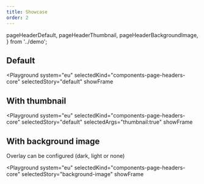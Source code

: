 ```yaml
---
title: Showcase
order: 2
---
```



  pageHeaderDefault,
  pageHeaderThumbnail,
  pageHeaderBackgroundImage,
} from '../demo';

## Default

<Playground
  system="eu"
  selectedKind="components-page-headers-core"
  selectedStory="default"
  showFrame
>
  <Html markup={pageHeaderDefault} />
</Playground>

## With thumbnail

<Playground
  system="eu"
  selectedKind="components-page-headers-core"
  selectedStory="default"
  selectedArgs="thumbnail:true"
  showFrame
>
  <Html markup={pageHeaderThumbnail} />
</Playground>

## With background image

Overlay can be configured (dark, light or none)

<Playground
  system="eu"
  selectedKind="components-page-headers-core"
  selectedStory="background-image"
  showFrame
>
  <Html markup={pageHeaderBackgroundImage} />
</Playground>
